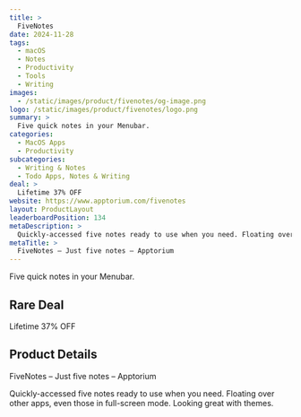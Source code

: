 ```yaml
---
title: >
  FiveNotes
date: 2024-11-28
tags:
  - macOS
  - Notes
  - Productivity
  - Tools
  - Writing
images:
  - /static/images/product/fivenotes/og-image.png
logo: /static/images/product/fivenotes/logo.png
summary: >
  Five quick notes in your Menubar.
categories:
  - MacOS Apps
  - Productivity
subcategories:
  - Writing & Notes
  - Todo Apps, Notes & Writing
deal: >
  Lifetime 37% OFF
website: https://www.apptorium.com/fivenotes
layout: ProductLayout
leaderboardPosition: 134
metaDescription: >
  Quickly-accessed five notes ready to use when you need. Floating over other apps, even those in full-screen mode. Looking great with themes.
metaTitle: >
  FiveNotes – Just five notes – Apptorium
---
```

Five quick notes in your Menubar.

## Rare Deal

Lifetime 37% OFF

## Product Details

FiveNotes – Just five notes – Apptorium

Quickly-accessed five notes ready to use when you need. Floating over other apps, even those in full-screen mode. Looking great with themes.
